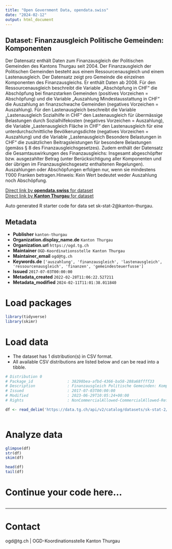```yaml
---
title: "Open Government Data, opendata.swiss"
date: "2024-02-12"
output: html_document
---
```


## Dataset: Finanzausgleich Politische Gemeinden: Komponenten

Der Datensatz enthält Daten zum Finanzausgleich der Politischen Gemeinden des Kantons Thurgau seit 2004.
Der Finanzausgleich der Politischen Gemeinden besteht aus einem Ressourcenausgleich und einem Lastenausgleich.
Der Datensatz zeigt pro Gemeinde die einzelnen Komponenten des Finanzausgleichs. Er enthält Daten ab 2008.
Für den Ressourcenausgleich beschreibt die Variable „Abschöpfung in CHF“ die Abschöpfung bei finanzstarken Gemeinden (positives Vorzeichen = Abschöpfung) und die Variable „Auszahlung Mindestausstattung in CHF“ die Auszahlung an finanzschwache Gemeinden (negatives Vorzeichen = Auszahlung).
Für den Lastenausgleich beschreibt die Variable „Lastenausgleich Sozialhilfe in CHF“ den Lastenausgleich für übermässige Belastungen durch Sozialhilfekosten (negatives Vorzeichen = Auszahlung), die Variable „Lastenausgleich Fläche in CHF“ den Lastenausgleich für eine unterdurchschnittliche Bevölkerungsdichte (negatives Vorzeichen = Auszahlung) und die Variable „Lastenausgleich Besondere Belastungen in CHF“ die zusätzlichen Beitragsleistungen für besondere Belastungen (gemäss § 8 des Finanzausgleichsgesetzes).
Zudem enthält der Datensatz die Gesamtauswirkungen des Finanzausgleichs: Insgesamt abgeschöpfter bzw. ausgezahlter Betrag (unter Berücksichtigung aller Komponenten und der übrigen im Finanzausgleichsgesetz enthaltenen Regelungen). Auszahlungen oder Abschöpfungen erfolgen nur, wenn sie mindestens 1'000 Franken betragen.Hinweis: Kein Wert bedeutet weder Auszahlung noch Abschöpfung.

[Direct link by **opendata.swiss** for dataset](https://opendata.swiss/de/dataset/finanzausgleich-politische-gemeinden-komponenten)<br>
[Direct link by **Kanton Thurgau** for dataset](https://data.tg.ch/explore/dataset/sk-stat-2/)

Auto generated R starter code for data set sk-stat-2@kanton-thurgau.

## Metadata

- **Publisher** `kanton-thurgau`
- **Organization.display_name.de** `Kanton Thurgau`
- **Organization.url** `https://ogd.tg.ch`
- **Maintainer** `OGD-Koordinationsstelle Kanton Thurgau`
- **Maintainer_email** `ogd@tg.ch`
- **Keywords.de** `['auszahlung', 'finanzausgleich', 'lastenausgleich', 'ressourcenausgleich', 'finanzen', 'gemeindesteuerfusse']`
- **Issued** `2017-07-03T00:00:00`
- **Metadata_created** `2022-02-28T11:06:22.527211`
- **Metadata_modified** `2024-02-11T11:01:38.011840`


# Load packages

```r

library(tidyverse)
library(skimr)

```

# Load data

-   The dataset has 1 distribution(s) in CSV format.
-   All available CSV distributions are listed below and can be read into a tibble.

```r

# Distribution 0
# Package_id               : 38298bea-afbd-4366-ba58-288a68ffff33
# Description              : Finanzausgleich Politische Gemeinden: Komponenten (csv)
# Issued                   : 2017-07-03T00:00:00
# Modified                 : 2023-06-29T10:05:24+00:00
# Rights                   : NonCommercialAllowed-CommercialAllowed-ReferenceRequired

df <- read_delim('https://data.tg.ch/api/v2/catalog/datasets/sk-stat-2/exports/csv')



```

# Analyze data

```r

glimpse(df)
str(df)
skim(df)

head(df)
tail(df)

```

# Continue your code here...

```r

```

------------------------------------------------------------------------

# Contact

ogd@tg.ch | OGD-Koordinationsstelle Kanton Thurgau

